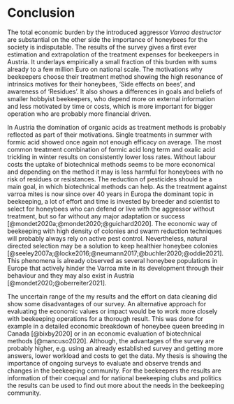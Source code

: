 # Conclusion

The total economic burden by the introduced aggressor *Varroa destructor* are substantial on the other side the importance of honeybees for the society is indisputable. The results of the survey gives a first ever estimation and extrapolation of the treatment expenses for beekeepers in Austria. It underlays empirically a small fraction of this burden with sums already to a few million Euro on national scale. The motivations why beekeepers choose their treatment method showing the high resonance of intrinsics motives for their honeybees, 'Side effects on bees', and awareness of 'Residues'. It also shows a differences in goals and beliefs of smaller hobbyist beekeepers, who depend more on external information and less motivated by time or costs, which is more important for bigger operation who are probably more financial driven. 

In Austria the domination of organic acids as treatment methods is probably reflected as part of their motivations. Single treatments in summer with formic acid showed once again not enough efficacy on average. The most common treatment combination of formic acid long term and oxalic acid trickling in winter results on  consistently lower loss rates. Without labour costs the uptake of biotechnical methods seems to be more economical and depending on the method it may is less harmful for honeybees with no risk of residues or resistances. The reduction of pesticides should be a main goal, in which biotechnical methods can help. As the treatment against varroa mites is now since over 40 years in Europa the dominant topic in beekeeping, a lot of effort and time is invested by breeder and scientist to select for honeybees who can defend or live with the aggressor without treatment, but so far without any major adaptation or success [@mondet2020a;@mondet2020;@guichard2020]. The economic way of beekeeping with high density of colonies and swarm reduction techniques will probably always rely on active pest control. Nevertheless, natural directed selection may be a solution to keep healthier honeybee colonies [@seeley2007a;@locke2016;@neumann2017;@buchler2020;@oddie2021]. This phenomena is already observed as several honeybee populations in Europe that actively hinder the Varroa mite in its development through their behaviour and they may also exist in Austria [@mondet2020;@oberreiter2021].

The uncertain range of the my results and the effort on data cleaning did show some disadvantages of our survey. An alternative approach for evaluating the economic values or impact would be to work more closely with beekeeping operations for a thorough result. This was done for example in a detailed economic breakdown of honeybee queen breeding in Canada [@bixby2020] or in an economic evaluation of biotechnical methods [@mancuso2020]. Although, the advantages of the survey are probably higher, e.g. using an already established survey and getting more answers, lower workload and costs to get the data. My thesis is showing the importance of ongoing surveys to evaluate and observe trends and changes in the beekeeping community. For the beekeepers the results are information of their coequal and for national beekeeping clubs and politics the results can be used to find out more about the needs in the beekeeping community. 
